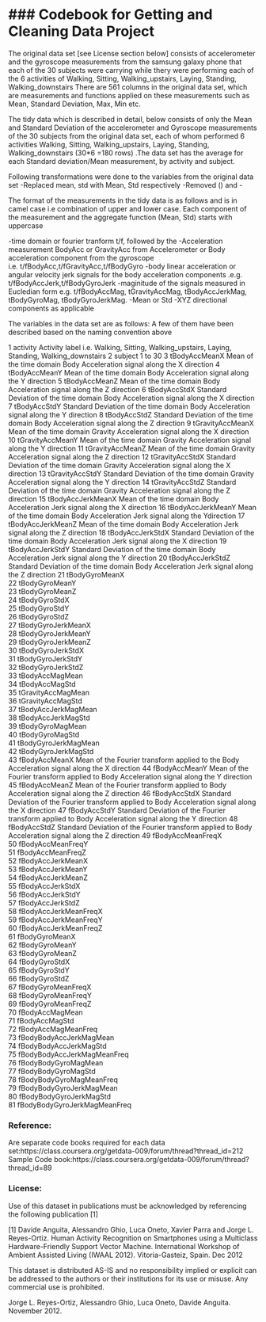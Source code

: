 ### Codebook for Getting and Cleaning Data Project
========================================================

The original data set [see License section below]  consists of accelerometer and the gyroscope measurements from the samsung galaxy phone that each of the 30 subjects were carrying while thery were performing each of the 6 activities of Walking, Sitting, Walking_upstairs, Laying, Standing, Walking_downstairs  There are 561 columns in the original data set, which are measurements and  functions applied on these measurements  such as Mean, Standard Deviation, Max, Min etc. 

The tidy data which is described in detail, below consists of only the Mean and Standard Deviation of the accelerometer and Gyroscope measurements of   the 30 subjects from the original data set, each of whom performed 6 activities Walking, Sitting, Walking_upstairs, Laying, Standing, Walking_downstairs (30*6 =180 rows) .The data set has the average for each Standard deviation/Mean measurement, by activity and subject. 

Following transformations were done to the variables from the original data set
-Replaced mean, std with Mean, Std respectively
-Removed () and -  


The format of the measurements in the tidy data is as follows and is in camel case i.e combination of upper and lower case. Each component of the measurement and the aggregate function (Mean, Std) starts with uppercase

-time domain or fourier tranform  t/f,  followed by the 
-Acceleration measurement BodyAcc or GravityAcc  from Accelerometer or Body acceleration component from the gyroscope i.e. t/fBodyAcc,t/fGravityAcc,t/fBodyGyro 
-body linear acceleration or angular velocity  jerk signals for the body acceleration components .e.g. t/fBodyAccJerk,t/fBodyGyroJerk
-maginitude of the signals measured in Eucledian form e.g. t/fBodyAccMag, tGravityAccMag, tBodyAccJerkMag, tBodyGyroMag, tBodyGyroJerkMag. 
-Mean or Std 
-XYZ directional components as applicable

The variables in the data set are as follows: A few of them have been described based on the naming convention above

1 activity                     	Activity label i.e. Walking, Sitting, Walking_upstairs, Laying, Standing, Walking_downstairs
2	subject                      	1 to 30
3	tBodyAccMeanX                	Mean of the time domain Body Acceleration signal along the X direction
4	tBodyAccMeanY                	Mean of the time domain Body Acceleration signal along the Y direction
5	tBodyAccMeanZ               	Mean of the time domain Body Acceleration signal along the Z direction
6	tBodyAccStdX                 	Standard Deviation of the time domain Body Acceleration signal along the X direction
7	tBodyAccStdY                 	Standard Deviation of the time domain Body Acceleration signal along the Y direction
8	tBodyAccStdZ                 	Standard Deviation of the time domain Body Acceleration signal along the Z direction
9	tGravityAccMeanX             	Mean of the time domain Gravity Acceleration signal along the X direction
10	tGravityAccMeanY            	Mean of the time domain Gravity Acceleration signal along the Y direction
11	tGravityAccMeanZ             	Mean of the time domain Gravity Acceleration signal along the Z direction
12	tGravityAccStdX              	Standard Deviation of the time domain Gravity Acceleration signal along the X direction
13	tGravityAccStdY              	Standard Deviation of the time domain Gravity Acceleration signal along the Y direction
14	tGravityAccStdZ              	Standard Deviation of the time domain Gravity Acceleration signal along the Z direction
15	tBodyAccJerkMeanX           	Mean of the time domain Body Acceleration Jerk signal along the X direction
16	tBodyAccJerkMeanY            	Mean of the time domain Body Acceleration Jerk signal along the Ydirection
17	tBodyAccJerkMeanZ            	Mean of the time domain Body Acceleration Jerk signal along the Z direction
18	tBodyAccJerkStdX             	Standard Deviation of the time domain Body Acceleration Jerk signal along the X direction
19	tBodyAccJerkStdY             	Standard Deviation of the time domain Body Acceleration Jerk signal along the Y direction
20	tBodyAccJerkStdZ            	Standard Deviation of the time domain Body Acceleration Jerk signal along the Z direction
21	tBodyGyroMeanX               	
22	tBodyGyroMeanY               	
23	tBodyGyroMeanZ               	
24	tBodyGyroStdX                	
25	tBodyGyroStdY               	
26	tBodyGyroStdZ                	
27	tBodyGyroJerkMeanX           	
28	tBodyGyroJerkMeanY           	
29	tBodyGyroJerkMeanZ           	
30	tBodyGyroJerkStdX           	
31	tBodyGyroJerkStdY            	
32	tBodyGyroJerkStdZ            	
33	tBodyAccMagMean              	
34	tBodyAccMagStd               	
35	tGravityAccMagMean          	
36	tGravityAccMagStd            	
37	tBodyAccJerkMagMean          	
38	tBodyAccJerkMagStd           	
39	tBodyGyroMagMean             	
40	tBodyGyroMagStd             	
41	tBodyGyroJerkMagMean         	
42	tBodyGyroJerkMagStd          	
43	fBodyAccMeanX                	Mean of the Fourier transform applied to the  Body Acceleration signal along the X direction
44	fBodyAccMeanY                	Mean of the  Fourier transform applied to Body Acceleration signal along the Y direction
45	fBodyAccMeanZ               	Mean of the  Fourier transform applied to Body Acceleration signal along the Z direction
46	fBodyAccStdX                 	Standard Deviation of the  Fourier transform applied to Body Acceleration signal along the X direction
47	fBodyAccStdY                 	Standard Deviation of the  Fourier transform applied to Body Acceleration signal along the Y direction
48	fBodyAccStdZ                 	Standard Deviation of the  Fourier transform applied to Body Acceleration signal along the Z direction
49	fBodyAccMeanFreqX            	
50	fBodyAccMeanFreqY           	
51	fBodyAccMeanFreqZ            	
52	fBodyAccJerkMeanX            	
53	fBodyAccJerkMeanY            	
54	fBodyAccJerkMeanZ            	
55	fBodyAccJerkStdX            	
56	fBodyAccJerkStdY             	
57	fBodyAccJerkStdZ             	
58	fBodyAccJerkMeanFreqX        	
59	fBodyAccJerkMeanFreqY        	
60	fBodyAccJerkMeanFreqZ       	
61	fBodyGyroMeanX               	
62	fBodyGyroMeanY               	
63	fBodyGyroMeanZ               	
64	fBodyGyroStdX                	
65	fBodyGyroStdY               	
66	fBodyGyroStdZ                	
67	fBodyGyroMeanFreqX           	
68	fBodyGyroMeanFreqY           	
69	fBodyGyroMeanFreqZ           	
70	fBodyAccMagMean             	
71	fBodyAccMagStd               	
72	fBodyAccMagMeanFreq          	
73	fBodyBodyAccJerkMagMean      	
74	fBodyBodyAccJerkMagStd       	
75	fBodyBodyAccJerkMagMeanFreq 	
76	fBodyBodyGyroMagMean         	
77	fBodyBodyGyroMagStd          	
78	fBodyBodyGyroMagMeanFreq     	
79	fBodyBodyGyroJerkMagMean     	
80	fBodyBodyGyroJerkMagStd     	
81	fBodyBodyGyroJerkMagMeanFreq	

### Reference:
Are separate code books required for each data set:https://class.coursera.org/getdata-009/forum/thread?thread_id=212
Sample Code book:https://class.coursera.org/getdata-009/forum/thread?thread_id=89

### License:

Use of this dataset in publications must be acknowledged by referencing the following publication [1] 

[1] Davide Anguita, Alessandro Ghio, Luca Oneto, Xavier Parra and Jorge L. Reyes-Ortiz. Human Activity Recognition on Smartphones using a Multiclass Hardware-Friendly Support Vector Machine. International Workshop of Ambient Assisted Living (IWAAL 2012). Vitoria-Gasteiz, Spain. Dec 2012

This dataset is distributed AS-IS and no responsibility implied or explicit can be addressed to the authors or their institutions for its use or misuse. Any commercial use is prohibited.

Jorge L. Reyes-Ortiz, Alessandro Ghio, Luca Oneto, Davide Anguita. November 2012.
